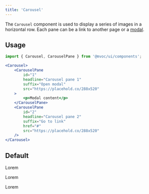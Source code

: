 ```yaml
---
title: 'Carousel'
---
```



The `Carousel` component is used to display a series of images in a horizontal row. Each pane can be a link to another page or a [modal](/components/modal).

## Usage

```jsx
import { Carousel, CarouselPane } from '@mvoc/ui/components';

<Carousel>
	<CarouselPane
		id="1"
		headline="Carousel pane 1"
		suffix="Open modal"
		src="https://placehold.co/288x520"
	>
		<p>Modal content</p>
	</CarouselPane>
	<CarouselPane
		id="2"
		headline="Carousel pane 2"
		suffix="Go to link"
		href="#"
		src="https://placehold.co/288x520"
	/>
</Carousel>
```

## Default

<div class="not-content">
	<Carousel title="Title for the carousel">
		<CarouselPane id="1" headline="Carousel pane 1" suffix="Open modal" src="https://placehold.co/288x520">
			<p>Lorem</p>
		</CarouselPane>
		<CarouselPane id="2" headline="Carousel pane 2" suffix="Go here" href="#" src="https://placehold.co/288x520" />
		<CarouselPane id="3" headline="Carousel pane 3" src="https://placehold.co/288x520">
			<p>Lorem</p>
		</CarouselPane>
		<CarouselPane id="4" headline="Carousel pane 4" src="https://placehold.co/288x520">
			<p>Lorem</p>
		</CarouselPane>
	</Carousel>
</div>

